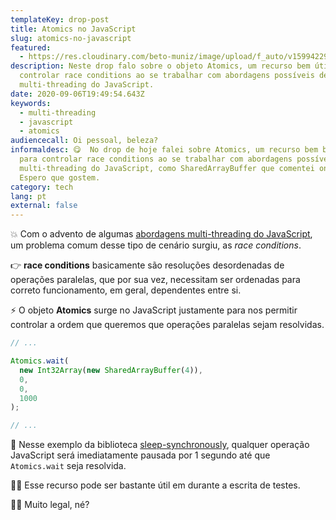 ```yaml
---
templateKey: drop-post
title: Atomics no JavaScript
slug: atomics-no-javascript
featured:
  - https://res.cloudinary.com/beto-muniz/image/upload/f_auto/v1599422987/Titulo_Image_1_krcacc.jpg
description: Neste drop falo sobre o objeto Atomics, um recurso bem útil para
  controlar race conditions ao se trabalhar com abordagens possíveis de
  multi-threading do JavaScript.
date: 2020-09-06T19:49:54.643Z
keywords:
  - multi-threading
  - javascript
  - atomics
audiencecall: Oi pessoal, beleza?
informaldesc: 😋  No drop de hoje falei sobre Atomics, um recurso bem bacana
  para controlar race conditions ao se trabalhar com abordagens possíveis de
  multi-threading do JavaScript, como SharedArrayBuffer que comentei ontem.
  Espero que gostem.
category: tech
lang: pt
external: false
---
```


<Drop>

💥 Com o advento de algumas [abordagens multi-threading do JavaScript](), um problema comum desse tipo de cenário surgiu, as _race conditions_.

👉 **race conditions** basicamente são resoluções desordenadas de operações paralelas, que por sua vez, necessitam ser ordenadas para correto funcionamento, em geral, dependentes entre si. 

⚡️ O objeto **Atomics** surge no JavaScript justamente para nos permitir controlar a ordem que queremos que operações paralelas sejam resolvidas.  

```javascript
// ... 

Atomics.wait(
  new Int32Array(new SharedArrayBuffer(4)), 
  0, 
  0, 
  1000
);

// ... 
```

🎩 Nesse exemplo da biblioteca [sleep-synchronously](https://github.com/sindresorhus/sleep-synchronously/blob/master/index.js#L4), qualquer operação JavaScript será imediatamente pausada por 1 segundo até que `Atomics.wait` seja resolvida. 

👨‍💻 Esse recurso pode ser bastante útil em durante a escrita de testes. 

👨‍🎨 Muito legal, né?

</Drop>